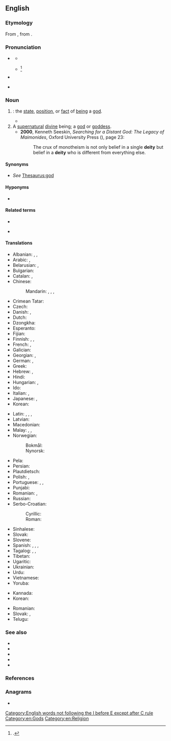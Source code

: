{{also|$DEITY}}
==English==
{{wikipedia}}

===Etymology===
{{root|en|ine-pro|*dyew-}}
From {{etyl|frm|en}} {{m|frm|deité}}, from {{etyl|la|en}} {{m|la|deitās}}.

===Pronunciation===
* {{a|RP}} {{IPA|en|/ˈdiː.ɪ.tɪ/|/ˈdeɪ.ɪ.tɪ/|/ˈdeɪ̯ə.tɪ/}}
** {{audio|en|en-uk-deity1.ogg|{{IPAchar|/ˈdiː.ɪ.tɪ/}}, UK}}
** {{audio|en|en-uk-deity2.ogg|{{IPAchar|/ˈdeɪ.ɪ.tɪ/}}, UK}}<ref>{{cite-book|title=The American Heritage Book of English Usage: A Practical and Authoritative Guide to Contemporary English|location=Boston, Mass.|publisher=[[w:Houghton Mifflin Harcourt|Houghton Mifflin]]|year=1996|isbn=978-0-395-76785-6}}.</ref>
* {{a|GA}} {{IPA|en|/ˈdi.ə.ti/|[ˈdi.ə.ɾi]|/ˈdeɪ.ə.ti/|[ˈdeɪ.ə.ɾi]}}
* {{hyphenation|en|de|i|ty}}
<!-- 3 syllable words !-->

===Noun===
{{en-noun|~}}

# {{synonym of|en|divinity|nodot=a}}: the [[state]], [[position]], or [[fact]] of [[being]] a [[god]]. {{defdate|from 14th c.}}
#* {{RQ:Spenser Faerie Queene|3|10|4|passage=Thou seest all, yet none at all sees thee: / All that is by the working of thy '''Deitee'''.}}
# A [[supernatural]] [[divine]] being; a [[god]] or [[goddess]]. {{defdate|from 14th c.}}
#* '''2000''', Kenneth Seeskin, ''Searching for a Distant God: The Legacy of Maimonides'', Oxford University Press ({{ISBN|9780195344080}}), page 23:
#*: The crux of monotheism is not only belief in a single '''deity''' but belief in a '''deity''' who is different from everything else.

====Synonyms====
* {{sense|a god}} ''See'' [[Thesaurus:god]]

====Hyponyms====
* {{l|en|household deity}}

====Related terms====
{{rel-top|Terms etymologically related to ''deity''}}
* {{l|en|deicide}}
{{rel-mid}}
* {{l|en|deify}}
{{rel-bottom}}

====Translations====
{{trans-see|divinity}}

{{trans-top-see|a god|god|God}}
* Albanian: {{t+|sq|hyj|m}}, {{t+|sq|hyjni|m}}, {{t+|sq|perëndi|m}}
* Arabic: {{t|ar|إِلٰه|m}}, {{t|ar|مَعْبُود|m}}
* Belarusian: {{t|be|бо́ства|n}}, {{t|be|бажаство́|n}}
* Bulgarian: {{t+|bg|божество́|n}}
* Catalan: {{t|ca|deïtat|f}}, {{t+|ca|divinitat|f}}
* Chinese:
*: Mandarin: {{t+|cmn|神|tr=shén}}, {{t+|cmn|神明|tr=shénmíng}}, {{t+|cmn|神靈}}, {{t+|cmn|神灵|tr=shénlíng}}
* Crimean Tatar: {{t|crh|mabut}}
* Czech: {{t+|cs|božstvo|n}}
* Danish: {{t|da|guddom|c}}, {{t|da|deitet|c}}
* Dutch: {{t+|nl|godheid|f}}
* Dzongkha: {{t|dz|ལྷ}}
* Esperanto: {{t+|eo|dio}}
* Fijian: {{t|fj|kalou}}
* Finnish: {{t+|fi|jumala}}, {{t+|fi|jumalatar}}, {{t|fi|jumalolento}}
* French: {{t+|fr|déité|f}}, {{t+|fr|divinité|f}}
* Galician: {{t|gl|divinidade|f}}
* Georgian: {{t|ka|ღვთაება}}, {{t+|ka|ღმერთი}}
* German: {{t+|de|Gott|m}}, {{t+|de|Gottheit|f}}
* Greek: {{t+|el|θεότητα|f}}
* Hebrew: {{t+|he|אלוהים|m|tr=elohím|alt=אלוהים \ אֱלֹהִים}}, {{t+|he|אֵל|m|tr=el}}
* Hindi: {{t+|hi|देवता|m}}
* Hungarian: {{t+|hu|istenség}}, {{t+|hu|isten}}
* Ido: {{t+|io|deo}}
* Italian: {{t|it|deità}}, {{t+|it|divinità|f}}
* Japanese: {{t+|ja|神仏|tr=しんぶつ, shinbutsu}}, {{t+|ja|神|tr=かみ, kami}}
* Korean: {{t+|ko|신}}
{{trans-mid}}
* Latin: {{t+|la|deus|m}}, {{t|la|deitas|f}}, {{t|la|divinitas|f}},
* Latvian: {{t|lv|dievība|f}}
* Macedonian: {{t|mk|божество|n}}
* Malay: {{t|ms|tuhan}}, {{t|ms|dewa|m}}, {{t|ms|dewi|f}}
* Norwegian: {{t+|no|gud|m}}
*: Bokmål: {{t|nb|guddom|m}}
*: Nynorsk: {{t|nn|guddom|m}}
* Pela: {{t|bxd|jui⁵⁵}}
* Persian: {{t+|fa|ایزد|tr=izad|sc=Arab}}
* Plautdietsch: {{t+|pdt|Gott|m}}
* Polish: {{t+|pl|bóstwo|n}}, {{t+|pl|bożyszcze|n}}
* Portuguese: {{t+|pt|deus|m}}, {{t+|pt|deusa|f}}, {{t+|pt|divindade|f}}
* Punjabi: {{t|pa|ਭਗਵਾਨ}}
* Romanian: {{t+|ro|dumnezeu|f}}, {{t+|ro|divinitate|f}}
* Russian: {{t+|ru|божество́|n}}
* Serbo-Croatian:
*: Cyrillic: {{t|sh|божа̀нство|n}}
*: Roman: {{t+|sh|božànstvo|n}}
* Sinhalese: {{t|si|දෙවියන්}}
* Slovak: {{t|sk|božstvo|n}}
* Slovene: {{t+|sl|božanstvo|n}}
* Spanish: {{t+|es|dios|m}}, {{t+|es|diosa|f}}, {{t+|es|deidad|f}}, {{t+|es|divinidad|f}}
* Tagalog: {{t|tl|anito}}, {{t|tl|diyus-diyusan}}, {{t|tl|batha-bathalaan}}
* Tibetan: {{t|bo|ལྷ}}
* Ugaritic: {{t|uga|𐎛𐎍}}
* Ukrainian: {{t+|uk|божество́|n}}
* Urdu:
* Vietnamese: {{t+|vi|thần}}
* Yoruba: {{t|yo|olukaluku}}
{{trans-bottom}}

{{checktrans-top}}
* Kannada: {{t+check|kn|ದೇವ}}
* Korean: {{t+check|ko|신성|sc=Kore}}
{{trans-mid}}
* Romanian: {{t+check|ro|zeitate|f}}
* Slovak: {{qualifier|1|2}} {{t-check|sk|božstvo|n}}, {{qualifier|2}} {{t-check|sk|bôžik|m}}
* Telugu: {{t+check|te|దైవం}}
{{trans-bottom}}

===See also===
* {{l|en|cosmocrat}}
* {{l|en|deism}}
* {{l|en|god}}
* {{l|en|godliness}}
* {{l|en|theism}}

===References===
<references/>

===Anagrams===
* {{anagrams|en|a=deity|Tidey|etyid}}

[[Category:English words not following the I before E except after C rule]]
[[Category:en:Gods]]
[[Category:en:Religion]]